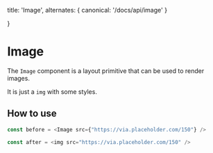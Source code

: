   title: 'Image',
  alternates: {
    canonical: '/docs/api/image'
  }

}

# Image

The `Image` component is a layout primitive that can be used to render images.

It is just a `img` with some styles.

## How to use

```typescript
const before = <Image src={"https://via.placeholder.com/150"} />

const after = <img src="https://via.placeholder.com/150" />
```
